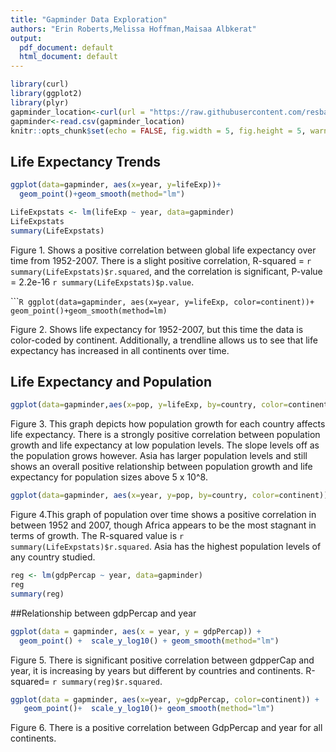 ```yaml
---
title: "Gapminder Data Exploration"
authors: "Erin Roberts,Melissa Hoffman,Maisaa Albkerat"
output:
  pdf_document: default
  html_document: default
---
```


```r
library(curl)
library(ggplot2)
library(plyr)
gapminder_location<-curl(url = "https://raw.githubusercontent.com/resbaz/r-novice-gapminder-files/master/data/gapminder-FiveYearData.csv")
gapminder<-read.csv(gapminder_location)
knitr::opts_chunk$set(echo = FALSE, fig.width = 5, fig.height = 5, warning = FALSE, message = FALSE)
```

\begin{center} 
Erin Roberts, Melissa Hoffman, Maisaa Albkerat
\end{center}
\vspace{12pt}

## Life Expectancy Trends
\vspace{12pt}

```R
ggplot(data=gapminder, aes(x=year, y=lifeExp))+
  geom_point()+geom_smooth(method="lm")
```

```R
LifeExpstats <- lm(lifeExp ~ year, data=gapminder)
LifeExpstats
summary(LifeExpstats)
```

Figure 1. Shows a positive correlation between global life expectancy over time from 1952-2007. There is a slight positive correlation, R-squared = `r summary(LifeExpstats)$r.squared`, and the correlation is significant, P-value = 2.2e-16 `r summary(LifeExpstats)$p.value`.  
\vspace{20pt}


``````R
ggplot(data=gapminder, aes(x=year, y=lifeExp, color=continent))+
  geom_point()+geom_smooth(method=lm)
```

Figure 2. Shows life expectancy for 1952-2007, but this time the data is color-coded by continent. Additionally, a trendline allows us to see that life expectancy has increased in all continents over time.


## Life Expectancy and Population
\vspace{12pt}

```r
ggplot(data=gapminder,aes(x=pop, y=lifeExp, by=country, color=continent)) + geom_line() + geom_point()

```

Figure 3. This graph depicts how population growth for each country affects life expectancy. There is a strongly positive correlation between population growth and life expectancy at low population levels. The slope levels off as the population grows however. Asia has larger population levels and still shows an overall positive relationship between population growth and life expectancy for population sizes above 5 x 10^8.
\vspace{20pt}

```r
ggplot(data=gapminder, aes(x=year, y=pop, by=country, color=continent)) + geom_line() + geom_point()
```

Figure 4.This graph of population over time shows a positive correlation in between 1952 and 2007, though Africa appears to be the most stagnant in terms of growth. The R-squared value is `r summary(LifeExpstats)$r.squared`. Asia has the highest population levels of any country studied. 

  

```r
reg <- lm(gdpPercap ~ year, data=gapminder)
reg
summary(reg)
```

##Relationship between gdpPercap and year
\vspace{12pt}

```r
ggplot(data = gapminder, aes(x = year, y = gdpPercap)) +
  geom_point() +  scale_y_log10() + geom_smooth(method="lm")

```

Figure 5. There is significant positive correlation between gdpperCap and year, it is increasing by years but different by countries and continents.
R-squared= `r summary(reg)$r.squared`. 
\vspace{20pt}


```r
ggplot(data = gapminder, aes(x=year, y=gdpPercap, color=continent)) +
   geom_point()+  scale_y_log10()+ geom_smooth(method="lm")

```

Figure 6. There is a positive correlation between GdpPercap and year for all continents.


